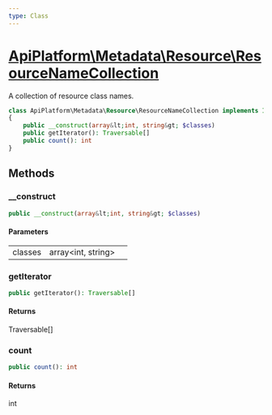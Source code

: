 ```yaml
---
type: Class
---
```


# [ApiPlatform\Metadata\Resource\ResourceNameCollection](/docs/reference/Metadata/Resource/ResourceNameCollection)

A collection of resource class names.


```php
class ApiPlatform\Metadata\Resource\ResourceNameCollection implements IteratorAggregate, Countable, Traversable
{
    public __construct(array&lt;int, string&gt; $classes)
    public getIterator(): Traversable[]
    public count(): int
}
```
## Methods

### __construct



```php
public __construct(array&lt;int, string&gt; $classes)
```

#### Parameters

<table><tbody>
<tr><td>classes</td><td>array&lt;int, string&gt;</td><td></td></tr>
</tbody>
</table>

### getIterator



```php
public getIterator(): Traversable[]
```

#### Returns

Traversable[]

### count



```php
public count(): int
```

#### Returns

int

